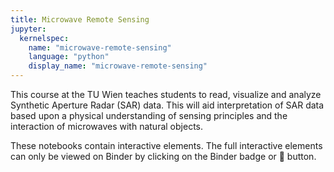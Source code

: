 ```yaml
---
title: Microwave Remote Sensing
jupyter:
  kernelspec:
    name: "microwave-remote-sensing"
    language: "python"
    display_name: "microwave-remote-sensing"
---
```


This course at the TU Wien teaches students to read, visualize and analyze Synthetic Aperture Radar (SAR) data. This will aid interpretation of SAR data based upon a physical understanding of sensing principles and the interaction of microwaves with natural objects.

::: {.callout-note}
These notebooks contain interactive elements. The full interactive elements can only be viewed on Binder by clicking on the Binder badge or 🚀 button.
:::